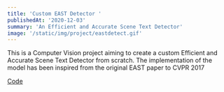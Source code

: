 ```yaml
---
title: 'Custom EAST Detector '
publishedAt: '2020-12-03'
summary: 'An Efficient and Accurate Scene Text Detector'
image: '/static/img/project/eastdetect.gif'
---
```


This is a Computer Vision project aiming to create a custom Efficient and Accurate Scene Text Detector from scratch. The implementation of the model has been inspired from the original EAST paper to CVPR 2017


<div class="col-12 col-md-3 offset-md-1 meta">
    <div class="tags"><span class="meta-heading"></span><a href="https://github.com/IsmaelMekene/meteor-east-detector">Code</a><span class="meta-heading"></span><span></span></div>
</div>